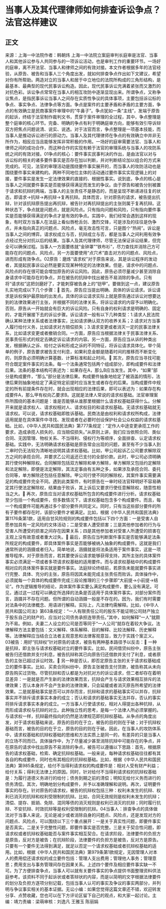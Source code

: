 # 当事人及其代理律师如何排查诉讼争点？法官这样建议
## 正文
来源：上海一中法院作者：韩朝炜 上海一中法院立案庭审判长庭审是法官、当事人和其他诉讼参与人共同参与的一项诉讼活动，也是审判工作的重要环节。一场好的庭审，离不开法官、当事人和律师之间的有效对接。本文作者根据多年的法官经验，从原告、被告和当事人三个角度出发，就如何排查争点作出如下文建议，希望对你有所帮助。两造对立的当事人和居于中立地位的法院所构成的三角形结构，是最基本、最典型的现代民事诉讼构造。因此，现代民事诉讼充满着紧张而又激烈的对抗色彩。诉讼争点常常在当事人的相互攻防中逐渐显现出来。所谓争点，又称争议焦点，是指民事诉讼当事人之间存在实质性争议的具体事项，主要包括诉讼标的争点、事实争点、法律争点等方面。争点是案件的主要矛盾和矛盾的主要方面，争点的有效确立是民商事案件审理中的“牛鼻子”。争点犹如一条“主线”，发端于原告的起诉，终结于法官制作裁判文书，贯穿于案件审理的全过程，其中，争点整理是整个庭审的核心环节。完备、明确的争点有利于明确庭审方向，能够有效引导诉辩双方把焦点问题说清、说实、说透。对于法官而言，争点整理是一项基本技能，而当事人是推动诉讼进行的原动力。当事人及其代理律师在争点的有效确立中并非无所作为，相反应当且能够发挥非常积极的作用。一场好的庭审需要法官、当事人和律师之间的成功合作，而这种合作的实现有赖于法官的审理系统与当事人的攻防系统之间的有效对接。01争点的核心：要件事实民事判决的作出，是由法官以对与诉讼标的相关的诸多要件事实是否存在加以判断，并对判断结论加以组合的方式来完成的。可见，法官的审理活动是围绕要件事实展开的，而当事人的攻防活动也是围绕要件事实来建构的。两种不同地位主体的活动通过要件事实实现逻辑上的对接，要件事实是发生一定法律效果的直接的、根据性事实。说到底，争点的核心是当事人之间就要件事实是否能够获得满足而发生的争议。由于原告和被告分别被置于请求和抗辩的两端，当事人的主张责任不是静态的，而是呈现不断递进往复的状态，即请求→抗辩→再抗辩→复再抗辩。具体而言，针对原告的请求，被告提出抗辩，针对该抗辩原告提出再抗辩，被告针对再抗辩提出的主张则属于复再抗辩。这种状态下，争点就是问题点，就是风险点。只有指向问题和风险，只有指向要件事实是否能够获得满足的争点才是有效的争点。实践中，我们经常会遇到这样的现象，有时双方当事人在法庭上看似唇枪舌剑、激烈交锋，可是涉及的往往是伪争点，并未指向真正的问题点、风险点，毫无攻击性可言，只是图个“热闹”。诉讼是当事人之间的博弈。请求权成立与否，抗辩成立与否，都是当事人之间利用有效争点经过充分对抗以后的结果。当事人及其代理律师，尽管无法保证诉讼结果，但完全可以确保过程。当事人一方面要练就“金钟罩”“铁布衫”，尽力查找并消除己方可能存在的问题点、风险点，另一方面要使用“点穴术”直击对方的问题点、风险点，进而形成有效争点。02原告：磨炼“请求权”对于原告来说，其是诉讼程序的发动者，其提起民事诉讼必然是要实现某种特定的法律效果。但是，请求中的问题点、风险点的存在很可能会增加原告的诉讼风险。因此，原告必须尽量减少甚至消除自身请求中可能存在的争点，并在被告的抗辩中找出被告不易消除的争点。只有将“请求权”这把剑磨好了，才能刺穿被告身上的“铠甲”。要做到这一点，建议原告扎实地完成以下几个步骤：🔹 首先，原告应当提出明确、具体的诉讼请求。诉讼请求是诉权保护最原始的出发点。具体的诉讼请求实际上就是原告通过诉讼对想要达到的法律效果进行主张，并根据不同的法律关系，将诉讼请求的内容予以明确化。否则，原告从一开始就会有巨大的诉讼风险。只有自身的权利请求是明确的、固定的，才能开展接下去的诉讼步骤。诉讼请求一般有以下几种类型：1.请求人民法院确认某种法律关系或者法律事实，比如请求确认双方的收养关系；2.请求对方当事人履行给付义务，比如请求对方赔偿损失；3.请求变更或者消灭一定的民事法律关系，比如请求变更或者撤销合同。一方面，原告应当根据法律关于民事法律关系、民事责任形式的规定去确定诉讼请求的内容。另一方面，原告应当从诉的种类出发，根据确认之诉、给付之诉和形成之诉的不同特征，将诉讼请求具体化。举个简单的例子，原告要求被告支付利息，如果利息金额是随着时间的推移而不断变化的，则原告必须明确计算基数、计算标准和起止时间。🔹 其次，原告应当寻找可能符合既定案件事实的法条。每一个法条通常包括两个组成部分，即构成要件和法律后果。法条的基本结构可表述为：如果存在A，那么B应当发生。其中，“如果”部分是构成要件，“那么”部分是法律后果。构成要件抽象地给定了被涵盖的情形，法律后果则抽象地给定了满足特定前提时应当发生或者存在的后果。当构成要件中规定的所有前提条件存在时，就会出现相应的法律后果，即可以表述为：如果存在构成要件A，那么甲有权向乙要求B。这就是法律人常说的请求权基础。法官审理案件所围绕的基本问题是：谁是否能够从谁那里根据什么请求权基础获得什么。分解开来就是请求权人、请求权相对人、请求权目的和请求权基础。无请求权基础就无请求权。可以说，请求权基础即胜诉基础。民商法是由权利和请求权所构成，法律适用就是在具体案件中寻找、发现或者在必要时创设保护社会公众权益的请求权基础。比如，《中华人民共和国民法典》第777条规定：“定作人中途变更承揽工作的要求，造成承揽人损失的，应当赔偿损失。”从原则上讲，我们应当依照合同、类似合同、无因管理、物权关系、不当得利、侵权行为等顺序，全面排查、认定请求权基础。实践中，无法明确请求权基础是原告常会出现的问题，甚至有不少当事人到二审时仍无法较为清晰地说明其请求权基础。比如，甲公司起诉乙公司要求解除双方之间的承揽合同，并要求乙公司返还已支付的全部价款。此时，甲公司必须明确其行使何种解除权。合同解除包括双方解除和单方解除，单方解除又包括约定解除和法定解除，即便是法定解除，其法定事由有五种之多，如果涉及承揽合同、委托合同等，单方解除还包括任意解除。甲公司行使不同的解除权，其案件事实需要满足的构成要件完全不同。遇到此类案件，有时原告在一审时经法官释明好不容易确定其行使法定解除权，结果由于败诉，其上诉后又要求行使任意解除权，随意性相当之大。🔹 再次，原告应当对请求权基础所包含的构成要件进行分析。请求权基础至少包括一个构成要件，但多数情况下，请求权基础包含多个构成要件。而且，每一个构成要件可能再通过多个部分要件共同定义。同时，只有当这些部分要件的所有子要件都存在时，该部分要件才被满足。比如，根据《中华人民共和国民法典》第1176条第1款，适用自甘风险规则的构成要件包括以下四个方面：一是受害人自愿参加具有一定风险的文体活动；二是受害人遭受损害；三是其他参加者的行为与受害人所遭受的损害之间存在因果关系；四是其他参加者对受害人所遭受的损害在主观上没有故意或者重大过失。🔹 最后，原告应当判断案件事实是否能够满足法条所规定的构成要件，即具体案件事实是否能够被纳入抽象的构成要件。这就是我们通常所说的涵摄或者归入。简单地说，涵摄就是将法条适用于案件事实，这是一项推导程序。对于原告而言，若其要使诉讼请求能够获得支持，其所主张的具体案件事实必须满足一项或者多项请求权基础的适用要件。而与请求权基础中的构成要件相对应的具体案件事实就是要件事实。法庭辩论终结前，若原告未能就要件事实进行完整、具体、充分的主张，原告将因其未能完成主张责任而败诉。具体操作中，必须就每一个具体的构成要件完成三段论推理的三个步骤即“大前提→小前提→结论”。作为逻辑推导的结论，具体案件事实要么满足构成要件，要么没有满足。可见，通过这一过程可以确定所选择的法条是否适用于具体案件事实。对部分案件而言，涵摄并不存在问题。但所谓的自动涵摄一般是不存在的。因为，我们有时需要对法条中的法律概念、用语进行解释。实际上，凡法律均需解释。比如，《中华人民共和国公司法》第63条规定：“一人有限责任公司的股东不能证明公司财产独立于股东自己的财产的，应当对公司债务承担连带责任。”其中，如何解释“一人”就颇为不易。例如，夫妻二人设立的公司是否等同于“一人公司”就存在着较大争议。法律解释方法主要包括：文义解释、体系解释、目的解释、比较法解释、历史解释等。法律解释应当结合立法者主观意思和法律客观意旨，致力于实践个案正义。03被告：用好“抗辩权”针对原告的请求，被告有两种基本路径予以反击：🔹 一种是抗辩，即主张与请求权基础对立的要件事实。比如，民间借贷纠纷中，原告主张被告归还借款并支付利息，被告抗辩称其已向原告归还借款并支付了利息，或者原告的主张已超过诉讼时效。🔹 另一种是否认，即否定原告主张的关于请求权基础成立的要件事实。比如，买卖合同纠纷中，原告主张被告支付货款，被告称其从未向原告购买过货物。尽管抗辩和否认都是为对抗对方的诉讼请求，但二者却存在着明显差异：一是就是否产生新的法律效果而言，抗辩会产生与请求效果相互排斥的法律效果；否认本身并不会产生新的法律效果，只会延缓或者消灭原告所希望的法律效果。二是就基础事实是否可以并存而言，抗辩和请求的基础事实可以并存，抗辩事实并不排斥请求事实本身的成立；否认和请求的基础事实无法并存，否认的事实将排斥请求事实本身的成立。一方当事人行使请求权，相对人得提出各种抗辩，从而形成请求权与抗辩的对立。此种独立性的思考，是每一个法律人所必须掌握的。与请求权一样，抗辩最终指向的仍然是法律规范即抗辩权基础。从争点的角度出发，对于请求权基础来说，原告的目的在于立，被告的目的则在于破；对于抗辩权基础而言，被告的目的在于立，原告的目的则在于破。因此，在当事人的攻防体系中，请求权基础和抗辩权基础的思维和方法实质上是同一的，有差异的只是当事人的立场不同而已。具体操作中，为了尽量减少甚至消除抗辩中可能存在的争点，并在原告的请求中找出原告不易消除的争点，被告可以遵循以下思路：首先，根据原告的请求权基础，检索、确定抗辩权基础。一般来说，每种请求权基础往往都有其各自的构成要件，同时也有其相应的抗辩权基础。比如，根据《中华人民共和国民法典》第985条规定，给付不当得利请求权的构成要件是：相对人受有财产利益；给付关系；得利无法律上的原因。同时，针对给付不当得利请求权的抗辩权基础是：为履行道德义务进行的给付；债务到期之前的清偿；明知无给付义务而进行的债务清偿。其次，明确地划分构成要件，并予以准确理解和说明。再次，证明要件事实的存在。针对原告的请求权，被告的抗辩权包括三种：权利未发生的抗辩、权利已消灭的抗辩和权利受限制的抗辩。比如，合同无效规则是权利未发生的抗辩；清偿、提存、抵销、免除、混同等债的消灭规则是权利已消灭的抗辩；同时履行抗辩、不安抗辩、时效抗辩等是权利受限制的抗辩。04当事人：排查争点的具体做法对于当事人来说，无论是减少或者消除自身的问题点、风险点，还是发现对方的问题点、风险点，可以围绕以下三个重点展开：一是关于真实性问题，即要件事实是否真实。二是关于完整性问题，即要件事实是否完整。三是关于契合性问题，即请求权或者抗辩权基础能否与案件事实相互契合。在请求阶段，法律要件的负担方是原告，反对方是被告；在抗辩阶段，法律要件的负担方是被告，反对方是原告。只要有一个要件无法得到满足，就足以否定一个请求权基础或者抗辩权基础的适用。比如，根据《中华人民共和国民法典》第979条第1款规定，无因管理人对本人的费用偿还请求权的成立要件包括：管理人支出费用；管理他人事务；管理意思；费用支出与事务管理间存在因果关系。上述四个要件及相应要件事实缺一不可。为了方便排查争点，当事人可以就有关要件事实的争点提供书面整理资料供法庭参考。该资料不同于起诉状或者答辩状的内容，而是以简明的文字根据法律要件的划分及负担方逐项分别记载，包括当事人认可的事实及争议的事实两部分，并列明与争议事实相关的基本证据。无讼小编：如果您觉得这篇文章还不错，欢迎转发分享、点赞收藏，您也可以在下方评论区留下自己的观点，和大家一起讨论。主编：靖力责编：梁萌审核：刘逸凡 王雅玉 陈丽娟
